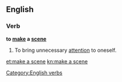 ==English==

===Verb===
'''to [[make]] a [[scene]]'''

# To bring unnecessary [[attention]] to oneself.

[[Category:English verbs]]

[[et:make a scene]]
[[kn:make a scene]]